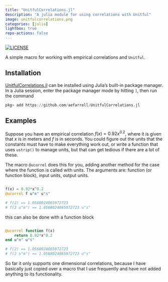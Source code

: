 ```yaml
---
title: "UnitfulCorrelations.jl"
description: "A julia module for using correlations with Unitful"
image: unitfulcorrelations.png
categories: [julia]
lightbox: true
repo-actions: false
---
```


[![LICENSE](https://img.shields.io/badge/license-MIT-lightgrey.svg)](https://github.com/aefarrell/UnitfulCorrelations.jl/blob/main/LICENSE)&nbsp;

A simple macro for working with empirical correlations and `Unitful`.

## Installation

[UnitfulCorrelations.jl](https://github.com/aefarrell/UnitfulCorrelations.jl) can be installed using Julia's built-in package manager. In a Julia session, enter the package manager mode by hitting `]`, then run the command

```julia
pkg> add https://github.com/aefarrell/UnitfulCorrelations.jl
```


## Examples

Suppose you have an empirical correlation $f(x) = 0.92 x^{0.2}$, where it is given that $x$ is in meters and $f$ is in seconds. You could figure out the units that the constants must have to make everything work out, or write a function that uses `ustrip()` to manage units, but that can get tedious if there are a lot of these. 

The macro `@ucorrel` does this for you, adding another method for the case where the function is called with units. The arguments are: function (or function block), input units, output units.

```julia

f(x) = 0.92*x^0.2
@ucorrel f u"m" u"s"

# f(2) == 1.0568024865972723
# f(2 u"m") == 1.0568024865972723 u"s"
```

this can also be done with a function block

```julia

@ucorrel function f(x)
    return 0.92*x^0.2
end u"m" u"s"

# f(2) == 1.0568024865972723
# f(2 u"m") == 1.0568024865972723 u"s"
```

So far it only supports one dimensional correlations, because I have basically just copied over a macro that I use frequently and have not added anything to its functionality.
